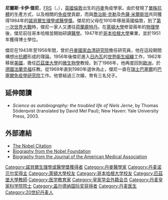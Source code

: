 '''尼爾斯·卡伊·傑尼'''，[[英國皇家學會|FRS]]（{{lang-da|'''Niels Kaj Jerne'''}}，{{bd|1911年|12月23日|1994年|10月7日|catIdx=J}}），[[英國|英國]][[倫敦|倫敦]]出生的[[丹麥|丹麥]]免疫學家。由於發現了[[單株抗體|單株抗體]]的生產方式，以及相關的[[免疫學|免疫學]]貢獻，而與[[喬治斯·克勒|喬治斯·克勒]]及[[色薩·米爾斯坦|色薩·米爾斯坦]]共同獲得1984年的[[諾貝爾生理學或醫學獎|諾貝爾生理學或醫學獎]]。傑尼的父母在1910年移居英國倫敦，到了[[第一次世界大戰|第一次世界大戰]]時，傑尼一家人又遷往[[荷蘭|荷蘭]][[鹿特丹|鹿特丹]]。在[[萊頓大學|萊頓大學]]修習兩年的[[物理學|物理學]]後，傑尼前往哥本哈根並開始研讀[[醫學|醫學]]。1947年於[[哥本哈根大學|哥本哈根大學]]畢業，並於1951年獲得博士學位。

傑尼在1943年至1956年間，曾於[[丹麥國家血清研究院|丹麥國家血清研究院]]擔任研究員，他在這段期間構想出[[抗體|抗體]]形成的理論。1956年後傑尼進入[[日內瓦|日內瓦]]的[[世界衛生組織|世界衛生組織]]工作，1962年移居[[美國|美國]]，擔任[[匹茲堡大學|匹茲堡大學]]的[[微生物學|微生物學]]教授。到了1966年，他再度回到[[歐洲|歐洲]]，於[[德國|德國]][[法蘭克福|法蘭克福]]任教。從1969年直到1980年退休為止，傑尼一直在[[瑞士|瑞士]][[巴塞爾|巴塞爾]]的[[巴塞爾免疫學研究院|巴塞爾免疫學研究院]]工作。他曾結過三次婚，育有三名兒子。

== 延伸閱讀 ==
* ''Science as autobiography: the troubled life of Niels Jerne'', by Thomas Söderqvist (translated by David Mel Paul); New Haven: Yale University Press, 2003.

== 外部連結 ==
* [http://nobelprize.org/medicine/laureates/1984/ The Nobel Citation] {{Wayback|url=http://nobelprize.org/medicine/laureates/1984/ |date=20081015154700 }}
* [http://www.nobel.se/medicine/laureates/1984/jerne-autobio.html Biography from the Nobel Foundation] {{Wayback|url=http://www.nobel.se/medicine/laureates/1984/jerne-autobio.html |date=20011101092410 }}
* [http://jama.ama-assn.org/cgi/content/full/291/10/1267 Biography from the Journal of the American Medical Association] {{Wayback|url=http://jama.ama-assn.org/cgi/content/full/291/10/1267 |date=20081122035434 }}

{{諾貝爾生理學或醫學獎獲得者 (1976年-2000年)}}
{{加拿大盖尔德纳国际奖获得者}}

{{Authority control}}
{{DEFAULTSORT:Jerne, Niels Kaj}}

[[Category:諾貝爾生理學或醫學獎獲得者|Category:諾貝爾生理學或醫學獎獲得者]]
[[Category:丹麥醫學家|Category:丹麥醫學家]]
[[Category:丹麦诺贝尔奖得主|Category:丹麦诺贝尔奖得主]]
[[Category:萊頓大學校友|Category:萊頓大學校友]]
[[Category:哥本哈根大学校友|Category:哥本哈根大学校友]]
[[Category:匹茲堡大學教師|Category:匹茲堡大學教師]]
[[Category:医学教育家|Category:医学教育家]]
[[Category:皇家学会外籍会员|Category:皇家学会外籍会员]]
[[Category:丹麦皇家科学院院士|Category:丹麦皇家科学院院士]]
[[Category:盖尔德纳国际奖获得者|Category:盖尔德纳国际奖获得者]]
[[Category:丹麦医生|Category:丹麦医生]]
[[Category:20世纪丹麦人|Category:20世纪丹麦人]]